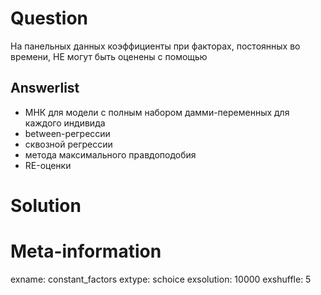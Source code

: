 Question
========
На панельных данных коэффициенты при факторах, постоянных во времени, НЕ могут быть оценены с помощью 

Answerlist
----------
* МНК для модели с полным набором дамми-переменных для каждого индивида
* between-регрессии
* сквозной регрессии 
* метода максимального правдоподобия
* RE-оценки 


Solution
========

Meta-information
================
exname: constant_factors
extype: schoice
exsolution: 10000
exshuffle: 5
